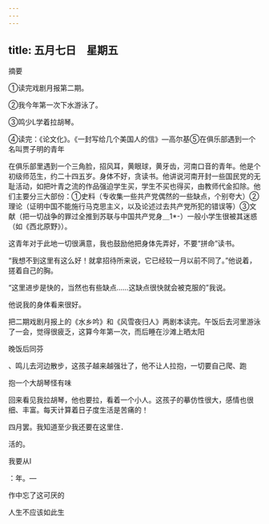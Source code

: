 ```yaml
---
---
---
```

title: 五月七日　星期五
---




摘要

①读完戏剧月报第二期。

②我今年第一次下水游泳了。

③鸣少L学着拉胡琴。

④读完：《论文化》。《一封写给几个美国人的信》―高尔基⑤在俱乐部遇到一个名叫贾子明的青年

在俱乐部里遇到一个三角脸，招风耳，黄眼球，黄牙齿，河南口音的青年。他是个初级师范生，约二十四五岁。身体不好，贪读书。他讲说河南开封一些国民党的无耻活动，如把叶青之流的作品强迫学生买，学生不买也得买，由教师代金扣除。他们主要分三大部份：①史料（专收集一些共产党偶然的一些缺点，个别夸大）②理论（证明中国不能施行马克思主义，以及论述过去共产党所犯的错误等）③文献（把一切战争的罪过全推到苏联与中国共产党身＿1*-）一般小学生很被其迷惑（如《西北原野》）。

这青年对于此地一切很满意，我也鼓励他把身体先弄好，不要“拼命”读书。

“我想不到这里有这么好！就拿招待所来说，它已经较一月以前不同了。”他说着，搓着自己的胸。

“这里进步是快的，当然也有些缺点……这缺点很快就会被克服的”我说。

他说我的身体看来很好。

把二期戏剧月报上的《水乡吟》和《风雪夜归人》两剧本读完。午饭后去河里游泳了一会，觉得很疲乏，这算今年第一次，而后睡在沙滩上晒太阳

晚饭后同芬

、鸣儿去河边散步，这孩子越来越强壮了，他不让人拉抱，一切要自己爬、跑

抱一个大胡琴怪有味

回来看见我拉胡琴，他也要拉，看着一个小人。这孩子的摹仿性很大，感情也很细、丰富。每天计算着日子度生活是苦痛的！

四月罢。我知道至少我还要在这里住．

活的。

我要从I

：年。―

作中忘了这可厌的

人生不应该如此生